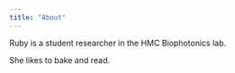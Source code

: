 ```yaml
---
title: "About"
---
```


Ruby is a student researcher in the HMC Biophotonics lab.

She likes to bake and read.
